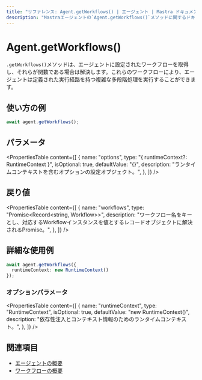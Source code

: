 ```yaml
---
title: "リファレンス: Agent.getWorkflows() | エージェント | Mastra ドキュメント"
description: "Mastraエージェントの`Agent.getWorkflows()`メソッドに関するドキュメントです。エージェントが実行可能なワークフローを取得するメソッドについて説明します。"
---
```




# Agent.getWorkflows()

`.getWorkflows()`メソッドは、エージェントに設定されたワークフローを取得し、それらが関数である場合は解決します。これらのワークフローにより、エージェントは定義された実行経路を持つ複雑な多段階処理を実行することができます。



## 使い方の例

```typescript copy
await agent.getWorkflows();
```



## パラメータ

<PropertiesTable
  content={[
    {
      name: "options",
      type: "{ runtimeContext?: RuntimeContext }",
      isOptional: true,
      defaultValue: "{}",
      description: "ランタイムコンテキストを含むオプションの設定オブジェクト。",
    },
  ]}
/>



## 戻り値

<PropertiesTable
  content={[
    {
      name: "workflows",
      type: "Promise<Record<string, Workflow>>",
      description: "ワークフロー名をキーとし、対応するWorkflowインスタンスを値とするレコードオブジェクトに解決されるPromise。",
    },
  ]}
/>



## 詳細な使用例

```typescript copy
await agent.getWorkflows({
  runtimeContext: new RuntimeContext()
});
```

### オプションパラメータ

<PropertiesTable
  content={[
    {
      name: "runtimeContext",
      type: "RuntimeContext",
      isOptional: true,
      defaultValue: "new RuntimeContext()",
      description: "依存性注入とコンテキスト情報のためのランタイムコンテキスト。",
    },
  ]}
/>



## 関連項目

- [エージェントの概要](../../docs/agents/overview.mdx)
- [ワークフローの概要](../../docs/workflows/overview.mdx)

